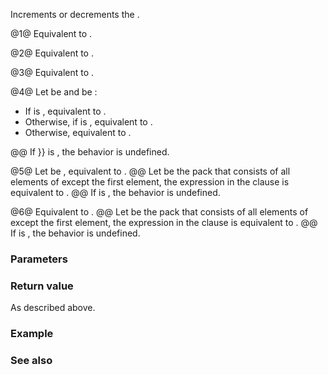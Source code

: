 {{title|operator+,-{{small|(ranges::concat_view::''iterator'')}}}}
{{cpp/ranges/concat_view/navbar}}
{{dcl begin}}
{{dcl|num=1|since=c++26|
friend constexpr /*iterator*/
    operator+( const /*iterator*/&amp; it, difference_type n )
        requires /*concat-is-random-access*/&lt;Const, Views...&gt;;
}}
{{dcl|num=2|since=c++26|
friend constexpr /*iterator*/
    operator+( difference_type n, const /*iterator*/&amp; it )
        requires /*concat-is-random-access*/&lt;Const, Views...&gt;;
}}
{{dcl|num=3|since=c++26|
friend constexpr /*iterator*/
    operator-( const /*iterator*/&amp; it, difference_type n )
        requires /*concat-is-random-access*/&lt;Const, Views...&gt;;
}}
{{dcl|num=4|since=c++26|
friend constexpr difference_type
    operator-( const /*iterator*/&amp; x, const /*iterator*/&amp; y )
        requires /*concat-is-random-access*/&lt;Const, Views...&gt;;
}}
{{dcl|num=5|since=c++26|
friend constexpr difference_type
    operator-( const /*iterator*/&amp; x, std::default_sentinel_t )
        requires /* see description */;
}}
{{dcl|num=6|since=c++26|
friend constexpr difference_type
    operator-( std::default_sentinel_t, const /*iterator*/&amp; x )
        requires /* see description */;
}}
{{dcl end}}

Increments or decrements the {{rlp|iterator}}.

@1@ Equivalent to {{c|1=auto t = it; t += n; return t;}}.

@2@ Equivalent to {{c|1=return it + n;}}.

@3@ Equivalent to {{c|1=auto t = it; t -= n; return t;}}.

@4@ Let {{c|Ix}} be {{box|{{c/core|x.}}{{rlpsi|/#it_}}{{sep}}{{c/core|.index()}}}} and {{c|Iy}} be {{box|{{c/core|y.}}{{rlpsi|/#it_}}{{sep}}{{c/core|.index()}}}}:
* If {{c|Ix &gt; Iy}} is {{c|true}}, equivalent to {{box|{{c/core|1=difference_type result = ranges::distance(y.}}{{rlpsi|helpers#get-iter}}{{sep}}{{c/core|&lt;Iy&gt;(), y.}}{{rlpsi|helpers#get-end}}{{sep}}{{c/core|&lt;Iy&gt;());}}&lt;br&gt;{{c/core|1=for (std::size_t I = Iy + 1; I &lt; Ix; I++)}}&lt;br&gt;{{nbspt|4}}{{c/core|1=result += ranges::distance(x.}}{{rlpsi|helpers#get-view}}{{sep}}{{c/core|&lt;I&gt;());}}&lt;br&gt;{{c/core|return result + ranges::distance(x.}}{{rlpsi|helpers#get-begin}}{{sep}}{{c/core|&lt;Ix&gt;(), x.}}{{rlpsi|helpers#get-iter}}{{sep}}{{c/core|&lt;Ix&gt;());}}}}.
* Otherwise, if {{c|Ix &lt; Iy}} is {{c|true}}, equivalent to {{c|return -(y - x);}}.
* Otherwise, equivalent to {{box|{{c/core|return x.}}{{rlpsi|helpers#get-iter}}{{sep}}{{c/core|&lt;Ix&gt;() - y.}}{{rlpsi|helpers#get-iter}}{{sep}}{{c/core|&lt;Iy&gt;();}}}}.
@@ If {{box|{{c/core|x.}}{{rlpsi|/#it_}}{{sep}}{{c/core|.valueless_by_exception() {{!!}} y.}}{{rlpsi|/#it_}}{{sep}}{{c/core|.valueless_by_exception()}}}} is {{c|true}}, the behavior is undefined.

@5@ Let {{c|Ix}} be {{box|{{c/core|x.}}{{rlpsi|/#it_}}{{sep}}{{c/core|.index()}}}}, equivalent to {{box|{{c/core|1=difference_type result = ranges::distance(x.}}{{rlpsi|helpers#get-iter}}{{sep}}{{c/core|&lt;Ix&gt;(), x.}}{{rlpsi|helpers#get-end}}{{sep}}{{c/core|&lt;Ix&gt;());}}&lt;br&gt;{{c/core|1=for (std::size_t I = Ix + 1, count = sizeof...(Views); I &lt; count; I++)}}&lt;br&gt;{{nbspt|4}}{{c/core|1=result += ranges::distance(x.}}{{rlpsi|helpers#get-view}}{{sep}}{{c/core|&lt;I&gt;());}}&lt;br&gt;{{c/core|return -result;}}}}.
@@ Let {{tt|Fs}} be the pack that consists of all elements of {{tt|Views}} except the first element, the expression in the {{c/core|requires}} clause is equivalent to {{box|
{{c/core|(std::sized_sentinel_for&lt;ranges::sentinel_t&lt;}}{{lsi|cpp/ranges#maybe-const}}{{sep}}{{c/core|&lt;Const, Views&gt;&gt;,}}&lt;br&gt;
{{nbspt|25}}{{c/core|ranges::iterator_t&lt;}}{{lsi|cpp/ranges#maybe-const}}{{sep}}{{c/core|&lt;Const, Views&gt;&gt;&gt; &amp;&amp; ...) &amp;&amp;}}&lt;br&gt;
{{nbspt|4}}{{c/core|(ranges::sized_range&lt;}}{{lsi|cpp/ranges#maybe-const}}{{sep}}{{c/core|&lt;Const, Fs&gt;&gt; &amp;&amp; ...)}}
}}.
@@ If {{box|{{c/core|x.}}{{rlpsi|/#it_}}{{sep}}{{c/core|.valueless_by_exception()}}}} is {{c|true}}, the behavior is undefined.

@6@ Equivalent to {{c|return -(x - std::default_sentinel);}}.
@@ Let {{tt|Fs}} be the pack that consists of all elements of {{tt|Views}} except the first element, the expression in the {{c/core|requires}} clause is equivalent to {{box|
{{c/core|(std::sized_sentinel_for&lt;ranges::sentinel_t&lt;}}{{lsi|cpp/ranges#maybe-const}}{{sep}}{{c/core|&lt;Const, Views&gt;&gt;,}}&lt;br&gt;
{{nbspt|25}}{{c/core|ranges::iterator_t&lt;}}{{lsi|cpp/ranges#maybe-const}}{{sep}}{{c/core|&lt;Const, Views&gt;&gt;&gt; &amp;&amp; ...) &amp;&amp;}}&lt;br&gt;
{{nbspt|4}}{{c/core|(ranges::sized_range&lt;}}{{lsi|cpp/ranges#maybe-const}}{{sep}}{{c/core|&lt;Const, Fs&gt;&gt; &amp;&amp; ...)}}
}}.
@@ If {{box|{{c/core|x.}}{{rlpsi|/#it_}}{{sep}}{{c/core|.valueless_by_exception()}}}} is {{c|true}}, the behavior is undefined.

{{cpp/hidden friend|{{tt|concat_view::''iterator''{{sep}}&lt;Const&gt;}}|plural=yes}}

===Parameters===
{{par begin}}
{{par|it, x, y|the {{rlp|/|iterator}}s}}
{{par|n|a position relative to current location}}
{{par end}}

===Return value===
As described above.

===Example===
{{example}}

===See also===
{{dsc begin}}
{{dsc inc|cpp/ranges/adaptor/iterator/dsc operator arith|concat_view}}
{{dsc end}}

{{langlinks|de|es|ja|ru|zh}}
